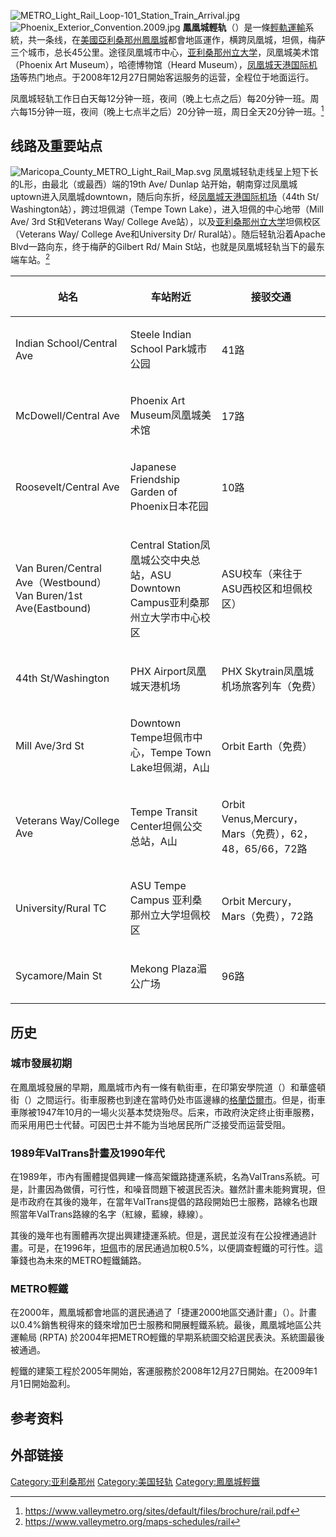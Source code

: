{{unreferenced|time=2012-09-10T00:26:08+00:00}}
{{noteTA
|G1=Railway}}
{{Infobox rail system-route
|rail_name=凤凰城輕轨<!--|name_bgcolor=-->
|logo_filename=
|image_width=
|logo_bgcolor=white
|code_name=
|locale={{USA}}[[亞利桑那州|亞利桑那州]][[鳳凰城|鳳凰城]]
|service_type=[[輕軌運輸|輕鐵系統]]
|begin_operation=2008年
|end_operation=
|operation_note=
|system_length= {{convert|20|mi|km|1|link=on}}
|length_in_operation=
|total_length=
|lines=1
|stations=28
|main_route=
|main_stations=
|track_gauge=1,435毫米（[[標準軌距|標準軌距]]）
|franchise=
|operator=[[鳳凰城地區公共運輸局|鳳凰城地區公共運輸局]]
|website=www.valleymetro.org/metro_light_rail
|hq=[[美國|美國]][[亞利桑那州|亞利桑那州]][[鳳凰城|鳳凰城]]
|route_map_title=路線圖
|route_map={{鳳凰城輕鐵RDT}}}}
[[File:METRO_Light_Rail_Loop-101_Station_Train_Arrival.jpg|thumb]]
[[File:Phoenix_Exterior_Convention.2009.jpg|thumb]]
'''鳳凰城輕轨'''（{{lang-en|Valley Metro Rail}}）是一條[[輕軌運輸|輕軌運輸]]系統，共一条线，在[[美國|美國]][[亞利桑那州|亞利桑那州]][[鳳凰城|鳳凰城]]都會地區運作，横跨凤凰城，坦佩，梅萨三个城市，总长45公里。途径凤凰城市中心，[[亚利桑那州立大学|亚利桑那州立大学]]，凤凰城美术馆（Phoenix Art Museum），哈德博物馆（Heard Museum），[[凤凰城天港国际机场|凤凰城天港国际机场]]等热门地点。于2008年12月27日開始客运服务的运营，全程位于地面运行。

凤凰城轻轨工作日白天每12分钟一班，夜间（晚上七点之后）每20分钟一班。周六每15分钟一班，夜间（晚上七点半之后）20分钟一班，周日全天20分钟一班。<ref>https://www.valleymetro.org/sites/default/files/brochure/rail.pdf</ref>

== 线路及重要站点 ==
[[File:Maricopa_County_METRO_Light_Rail_Map.svg|thumb]]
凤凰城轻轨走线呈上短下长的L形，由最北（或最西）端的19th Ave/ Dunlap 站开始，朝南穿过凤凰城uptown进入凤凰城downtown，随后向东折，经[[凤凰城天港国际机场|凤凰城天港国际机场]]（44th St/ Washington站），跨过坦佩湖（Tempe Town Lake），进入坦佩的中心地带（Mill Ave/ 3rd St和Veterans Way/ College Ave站），以及[[亚利桑那州立大学|亚利桑那州立大学]]坦佩校区（Veterans Way/ College Ave和University Dr/ Rural站）。随后轻轨沿着Apache Blvd一路向东，终于梅萨的Gilbert Rd/ Main St站，也就是凤凰城轻轨当下的最东端车站。<ref>https://www.valleymetro.org/maps-schedules/rail</ref>

{| class="wikitable"
|-
! 站名 !! 车站附近 !! 接驳交通
|-
| Indian School/Central Ave || Steele Indian School Park城市公园 || 41路
|-
| McDowell/Central Ave || Phoenix Art Museum凤凰城美术馆 || 17路
|-
| Roosevelt/Central Ave || Japanese Friendship Garden of Phoenix日本花园 || 10路
|-
| Van Buren/Central Ave（Westbound） Van Buren/1st Ave(Eastbound) || Central Station凤凰城公交中央总站，ASU Downtown Campus亚利桑那州立大学市中心校区 || ASU校车（来往于ASU西校区和坦佩校区）
|-
| 44th St/Washington || PHX Airport凤凰城天港机场 || PHX Skytrain凤凰城机场旅客列车（免费）
|-
| Mill Ave/3rd St || Downtown Tempe坦佩市中心，Tempe Town Lake坦佩湖，A山 || Orbit Earth（免费）
|-
| Veterans Way/College Ave || Tempe Transit Center坦佩公交总站，A山 || Orbit Venus,Mercury，Mars（免费），62，48，65/66，72路
|-
| University/Rural TC || ASU Tempe Campus 亚利桑那州立大学坦佩校区 || Orbit Mercury，Mars（免费），72路
|-
| Sycamore/Main St || Mekong Plaza湄公广场 || 96路
|}

== 历史 ==
=== 城市發展初期 ===
在鳳凰城發展的早期，鳳凰城市內有一條有軌街車，在印第安學院道（{{lang-en|Indian School Road}}）和華盛頓街（{{lang-en|Washington Street}}）之間运行。街車服務也到達在當時仍处市區邊緣的[[格蘭岱爾|格蘭岱爾市]]。但是，街車車隊被1947年10月的一場火災基本焚烧殆尽。后来，市政府決定终止街車服務，而采用用巴士代替。可因巴士并不能为当地居民所广泛接受而运营受阻。

=== 1989年ValTrans計畫及1990年代 ===
在1989年，市內有團體提倡興建一條高架鐵路捷運系統，名為ValTrans系統。可是，計畫因為做價，可行性，和噪音問題下被選民否決。雖然計畫未能夠實現，但是市政府在其後的幾年，在當年ValTrans提倡的路段開始巴士服務，路線名也跟照當年ValTrans路線的名字（紅線，藍線，綠線）。

其後的幾年也有團體再次提出興建捷運系統。但是，選民並沒有在公投裡通過計畫。可是，在1996年，[[坦佩_(亞利桑那州)|坦佩]]市的居民通過加稅0.5%，以便調查輕鐵的可行性。這筆錢也為未來的METRO輕鐵鋪路。

=== METRO輕鐵 ===
在2000年，鳳凰城都會地區的選民通過了「捷運2000地區交通計畫」（{{lang-en|Transit 2000 Regional Transportation Plan}}）。計畫以0.4%銷售稅得來的錢來增加巴士服務和開展輕鐵系統。最後，鳳凰城地區公共運輸局 (RPTA) 於2004年把METRO輕鐵的早期系統圖交給選民表決。系統圖最後被通過。

輕鐵的建築工程於2005年開始，客運服務於2008年12月27日開始。在2009年1月1日開始盈利。

== 参考资料 ==
{{reflist}}

== 外部链接 ==
{{Official website|https://www.valleymetro.org}}

{{鳳凰城輕鐵}}
{{美国城市轨道交通}}

[[Category:亚利桑那州|Category:亚利桑那州]]
[[Category:美国轻轨|Category:美国轻轨]]
[[Category:鳳凰城輕鐵|Category:鳳凰城輕鐵]]